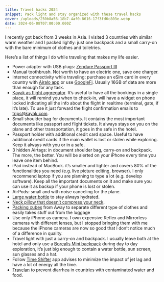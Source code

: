 ```yaml
---
title: Travel hacks 2024
snippet: Pack light and stay organized with these travel hacks
cover: /uploads/250b8a56-18b7-4af0-8616-17f3fd6c803e.webp
date: 2024-06-08T07:00:00.000Z
---
```


I recently got back from 3 weeks in Asia. I visited 3 countries with similar warm weather and I packed lightly: just one backpack and a small carry-on with the bare minimum of clothes and toiletries.

Here’s a list of things I do while traveling that makes my life easier.

* Power adapter with USB plugs: [Zendure Passport III](https://powerbank.zendure.com/products/passport-iii-all-in-one-65w-adapter-for-home-travel)
* Manual toothbrush. Not worth to have an electric one, save one charger.
* Internet connectivity while traveling: purchase an eSim card in every country with [Airalo app](https://www.airalo.com/) or use [GoogleFi](https://fi.google.com/). Usually 16GB of data are more than enough for any task.
* [Kayak as flight aggregator](https://www.kayak.com/help/tripshelp). It’s useful to have all the bookings in a single place, it will remind you when to check-in, will have a widget on phone locked indicating all the info about the flight in realtime (terminal, gate, if it’s late). To use it just forward the flight confirmation emails to [trips@kayak.com](mailto\:trips@kayak.com).
* Small shoulder bag for documents. It contains the most important documents like passport and flight tickets. It always stays on you on the plane and other transportation, it goes in the safe in the hotel.
* Passport holder with additional credit card space. Useful to have additional credit cards if the main wallet is lost or stolen while exploring. Keep it always with you or in a safe.
* 3 hidden Airtags: in document shoulder bag, carry-on and backpack. The more, the better. You will be alerted on your iPhone every time you leave one item behind.
* iPad instead of MacBook. it’s smaller and lighter and covers 80% of the functionalities you need (e.g. live picture editing, browser). I only recommend laptop if you are planning to type a lot (e.g. develop software). Keep all the important documents on it and make sure you can use it as backup if your phone is lost or stolen.
* AirPods: small and with noise canceling for the plane.
* [Large water bottle](https://www.hydroflask.com/) to stay always hydrated.
* [Neck pillow that doesn’t compress your neck](https://www.amazon.com/gp/product/B01N9H1CEA).
* [Packing cubes](https://www.awaytravel.com/accessories/packing-cubes-four) from Away to separate different type of clothes and easily takes stuff out from the luggage
* Use only iPhone as camera. I own expensive Reflex and Mirrorless cameras with different lenses, but I stopped bringing them with me because the iPhone cameras are now so good that I don’t notice much of a difference in quality.
* Travel light with just a carry-on and backpack. I usually leave both at the hotel and only use a [Borealis Mini backpack](https://www.thenorthface.com/en-us/bags-and-gear/backpacks/womens-backpacks-c268801/borealis-mini-backpack-pNF0A52SW) during day to day exploration, it’s just big enough to contain a water bottle, sun screen, sun glasses and a hat.
* Follow [Time Shifter](https://www.timeshifter.com/) app advises to minimize the impact of jet lag and have a lot of energy all the time.
* [Travelan](https://www.travelan.com/us/) to prevent diarrhea in countries with contaminated water and food.
